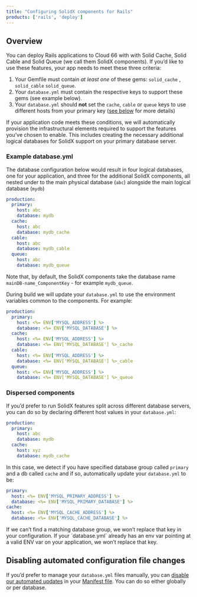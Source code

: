 ```yaml
---
title: "Configuring SolidX components for Rails"
products: ['rails', 'deploy']
---
```


## Overview

You can deploy Rails applications to Cloud 66 with with Solid Cache, Solid Cable and Solid Queue (we call them SolidX components). If you’d like to use these features, your app needs to meet these three criteria:

1. Your Gemfile must contain *at least one* of these gems: `solid_cache` , `solid_cable` `solid_queue`.
2. Your `database.yml` must contain the respective keys to support these gems (see example below).
3. Your `database.yml` should **not** set the `cache`, `cable` or `queue` keys to use different hosts from your primary key ([see below](#dispersed-components) for more details)

If your application code meets these conditions, we will automatically provision the infrastructural elements required to support the features you’ve chosen to enable. This includes creating the necessary additional logical databases for SolidX support on your primary database server.

### Example database.yml

The database configuration below would result in four logical databases, one for your application, and three for the additional SolidX components, all nested under to the main physical database (`abc`) alongside the main logical database (`mydb`)

```yaml
production:
  primary:
    host: abc
    database: mydb
  cache:
    host: abc
    database: mydb_cache
  cable:
    host: abc
    database: mydb_cable
  queue:
    host: abc
    database: mydb_queue
```

Note that, by default, the SolidX components take the database name `mainDB-name_ComponentKey` - for example `mydb_queue`. 

During build we will update your `database.yml` to use the environment variables common to the components. For example:

```yaml
production:
  primary:
    host: <%= ENV['MYSQL_ADDRESS'] %>
    database: <%= ENV['MYSQL_DATABASE'] %>
  cache:
    host: <%= ENV['MYSQL_ADDRESS'] %>
    database: <%= ENV['MYSQL_DATABASE'] %>_cache
  cable:
    host: <%= ENV['MYSQL_ADDRESS'] %>
    database: <%= ENV['MYSQL_DATABASE'] %>_cable
  queue:
    host: <%= ENV['MYSQL_ADDRESS'] %>
    database: <%= ENV['MYSQL_DATABASE'] %>_queue
```

### Dispersed components

If you’d prefer to run SolidX features split across different database servers, you can do so by declaring different host values in your `database.yml`:

```yaml
production:
  primary:
    host: abc
    database: mydb
  cache:
    host: xyz
    database: mydb_cache
```

In this case, we detect if you have specified database group called `primary` and a db called `cache` and if so, automatically update your `database.yml` to be:

```yaml
primary:
  host: <%= ENV['MYSQL_PRIMARY_ADDRESS'] %>
  database: <%= ENV['MYSQL_PRIMARY_DATABASE'] %>
cache:
  host: <%= ENV['MYSQL_CACHE_ADDRESS'] %>
  database: <%= ENV['MYSQL_CACHE_DATABASE'] %>
```

<Callout type="info" title="We don’t add env vars in some cases">
If we can’t find a matching database group, we won’t replace that key in your configuration. If your `database.yml` already has an env var pointing at a valid ENV var on your application, we won’t replace that key.
</Callout>

## Disabling automated configuration file changes

If you’d prefer to manage your `database.yml` files manually, you can [disable our automated updates](/docs/databases/tamper-with-yaml) in your [Manifest file](/docs/manifest/building-a-manifest-file). You can do so either globally or per database.